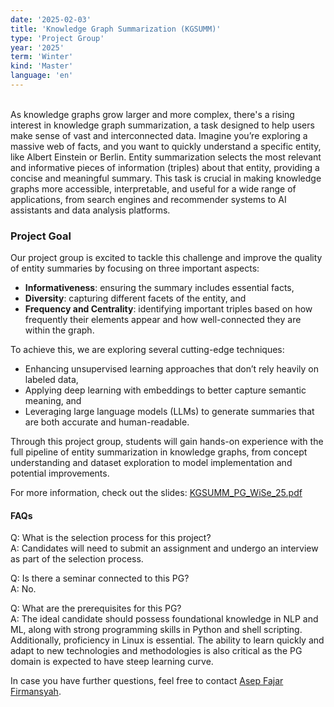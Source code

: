 ```yaml
---
date: '2025-02-03'
title: 'Knowledge Graph Summarization (KGSUMM)'
type: 'Project Group'
year: '2025'
term: 'Winter'
kind: 'Master'
language: 'en'
---
```

<br/>
As knowledge graphs grow larger and more complex, there's a rising interest in knowledge graph summarization, a task designed to help users make sense of vast and interconnected data. Imagine you’re exploring a massive web of facts, and you want to quickly understand a specific entity, like Albert Einstein or Berlin. Entity summarization selects the most relevant and informative pieces of information (triples) about that entity, providing a concise and meaningful summary. This task is crucial in making knowledge graphs more accessible, interpretable, and useful for a wide range of applications, from search engines and recommender systems to AI assistants and data analysis platforms.

### Project Goal
Our project group is excited to tackle this challenge and improve the quality of entity summaries by focusing on three important aspects:

- **Informativeness**: ensuring the summary includes essential facts,
- **Diversity**: capturing different facets of the entity, and
- **Frequency and Centrality**: identifying important triples based on how frequently their elements appear and how well-connected they are within the graph.

To achieve this, we are exploring several cutting-edge techniques:

- Enhancing unsupervised learning approaches that don’t rely heavily on labeled data,
- Applying deep learning with embeddings to better capture semantic meaning, and
- Leveraging large language models (LLMs) to generate summaries that are both accurate and human-readable.

Through this project group, students will gain hands-on experience with the full pipeline of entity summarization in knowledge graphs, from concept understanding and dataset exploration to model implementation and potential improvements.

For more information, check out the slides: [KGSUMM_PG_WiSe_25.pdf](https://github.com/dice-group/KGSUMM-PG/blob/decf63e5eed1f6fef4eac0238517fc015090d84c/KGSUMM_PG_WiSe_2025.pdf)

#### FAQs

Q: What is the selection process for this project?<br/>
A: Candidates will need to submit an assignment and undergo an interview as part of the selection process.

Q: Is there a seminar connected to this PG?<br/>
A: No.

Q: What are the prerequisites for this PG?<br/>
A: The ideal candidate should possess foundational knowledge in NLP and ML, along with strong programming skills in Python and shell scripting. Additionally, proficiency in Linux is essential. The ability to learn quickly and adapt to new technologies and methodologies is also critical as the PG domain is expected to have steep learning curve.

In case you have further questions, feel free to contact [Asep Fajar Firmansyah](https://dice-research.org/AsepFajarFirmansyah).
